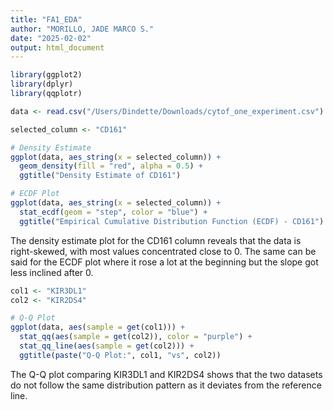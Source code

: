 ---
title: "FA1_EDA"
author: "MORILLO, JADE MARCO S."
date: "2025-02-02"
output: html_document
---

```{r setup, include=FALSE}
library(ggplot2)
library(dplyr)
library(qqplotr)

data <- read.csv("/Users/Dindette/Downloads/cytof_one_experiment.csv")

```

```{r }
selected_column <- "CD161"

# Density Estimate
ggplot(data, aes_string(x = selected_column)) + 
  geom_density(fill = "red", alpha = 0.5) +
  ggtitle("Density Estimate of CD161")

# ECDF Plot
ggplot(data, aes_string(x = selected_column)) + 
  stat_ecdf(geom = "step", color = "blue") + 
  ggtitle("Empirical Cumulative Distribution Function (ECDF) - CD161")
```

The density estimate plot for the CD161 column reveals that the data is right-skewed, with most values concentrated close to 0. The same can be said for the ECDF plot where it rose a lot at the beginning but the slope got less inclined after 0.

```{r }
col1 <- "KIR3DL1"
col2 <- "KIR2DS4"

# Q-Q Plot
ggplot(data, aes(sample = get(col1))) +
  stat_qq(aes(sample = get(col2)), color = "purple") +
  stat_qq_line(aes(sample = get(col2))) +
  ggtitle(paste("Q-Q Plot:", col1, "vs", col2))
```

The Q-Q plot comparing KIR3DL1 and KIR2DS4 shows that the two datasets do not follow the same distribution pattern as it deviates from the reference line.